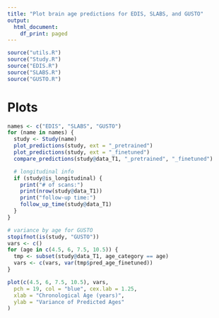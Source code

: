 ```yaml
---
title: "Plot brain age predictions for EDIS, SLABS, and GUSTO"
output:
  html_document:
    df_print: paged
---
```


```r
source("utils.R")
source("Study.R")
source("EDIS.R")
source("SLABS.R")
source("GUSTO.R")
```

# Plots

```r
names <- c("EDIS", "SLABS", "GUSTO")
for (name in names) {
  study <- Study(name)
  plot_predictions(study, ext = "_pretrained")
  plot_predictions(study, ext = "_finetuned")
  compare_predictions(study@data_T1, "_pretrained", "_finetuned")

  # longitudinal info
  if (study@is_longitudinal) {
    print("# of scans:")
    print(nrow(study@data_T1))
    print("follow-up time:")
    follow_up_time(study@data_T1)
  }
}
```

```r
# variance by age for GUSTO
stopifnot(is(study, "GUSTO"))
vars <- c()
for (age in c(4.5, 6, 7.5, 10.5)) {
  tmp <- subset(study@data_T1, age_category == age)
  vars <- c(vars, var(tmp$pred_age_finetuned))
}

plot(c(4.5, 6, 7.5, 10.5), vars,
  pch = 19, col = "blue", cex.lab = 1.25,
  xlab = "Chronological Age (years)",
  ylab = "Variance of Predicted Ages"
)
```
